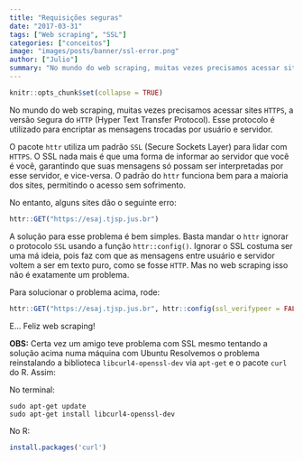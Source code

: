 ```yaml
---
title: "Requisições seguras"
date: "2017-03-31"
tags: ["Web scraping", "SSL"]
categories: ["conceitos"]
image: "images/posts/banner/ssl-error.png"
author: ["Julio"]
summary: "No mundo do web scraping, muitas vezes precisamos acessar sites HTTPS, a versão segura do HTTP (Hyper Text Transfer Protocol). Esse protocolo é utilizado para encriptar as mensagens trocadas por usuário e servidor. O pacote httr utiliza um padrão SSL (Secure Sockets Layer) para lidar com HTTPS..."
---
```


```r
knitr::opts_chunk$set(collapse = TRUE)
```

No mundo do web scraping, muitas vezes precisamos acessar sites `HTTPS`, a versão `S`egura do `HTTP` (Hyper Text Transfer Protocol). Esse protocolo é utilizado para encriptar as mensagens trocadas por usuário e servidor.

O pacote `httr` utiliza um padrão `SSL` (Secure Sockets Layer) para lidar com `HTTPS`. O SSL nada mais é que uma forma de informar ao servidor que você é você, garantindo que suas mensagens só possam ser interpretadas por esse servidor, e vice-versa. O padrão do `httr` funciona bem para a maioria dos sites, permitindo o acesso sem sofrimento.

No entanto, alguns sites dão o seguinte erro:

```r
httr::GET("https://esaj.tjsp.jus.br")
```

A solução para esse problema é bem simples. Basta mandar o `httr` ignorar o protocolo `SSL` usando a função `httr::config()`. Ignorar o SSL costuma ser uma má ideia, pois faz com que as mensagens entre usuário e servidor voltem a ser em texto puro, como se fosse `HTTP`. Mas no web scraping isso não é exatamente um problema.

Para solucionar o problema acima, rode:

```r
httr::GET("https://esaj.tjsp.jus.br", httr::config(ssl_verifypeer = FALSE))
```

E... Feliz web scraping!

**OBS:** Certa vez um amigo teve problema com SSL mesmo tentando a solução acima numa máquina com Ubuntu Resolvemos o problema reinstalando a biblioteca `libcurl4-openssl-dev` via `apt-get` e o pacote `curl` do R. Assim:

No terminal:

```shell
sudo apt-get update
sudo apt-get install libcurl4-openssl-dev
```

No R:

```r
install.packages('curl')
```


